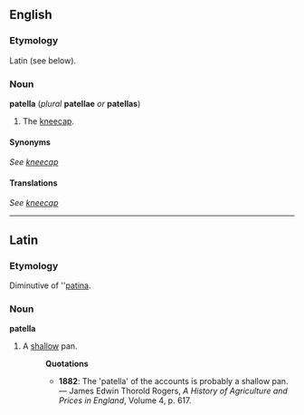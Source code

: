 ==English==
===Etymology===
Latin (see below).

===Noun===
'''patella''' (''plural'' '''patellae''' ''or'' '''patellas''')

#The [[kneecap]].

====Synonyms====
''See [[kneecap]]''

====Translations====
''See [[kneecap]]''

----

==Latin==
===Etymology===
Diminutive of ''[[patina#Latin|patina]].

===Noun===
'''patella'''

#A [[shallow]] pan.
#:'''Quotations'''
#:*'''1882''': The 'patella' of the accounts is probably a shallow pan. &mdash; James Edwin Thorold Rogers, ''A History of Agriculture and Prices in England'', Volume 4, p. 617.